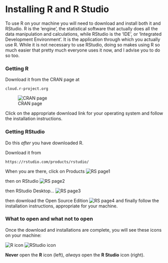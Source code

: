 
# Installing R and R Studio

To use R on your machine you will need to download and install both it and RStudio. R is the 'engine', the statistical software that actually does all the data manipulation and calculations, while RStudio is the 'IDE', or 'Integrated Development Environment'. It is the application through which you actually use R. While it is not necessary to use RStudio, doing so makes using R so much easier that pretty much everyone uses it now, and I advise you to do so too.

### Getting R

Download it from the CRAN page at

```
cloud.r-project.org
```

![CRAN page](images/cran_page.png)

Click on  the appropriate download link for your operating system and follow the installation instructions.


### Getting RStudio

Do this _after_ you have downloaded R. 

Download it from
```
https://rstudio.com/products/rstudio/
```

When you are there, click on Products
![RS page1](images/rs1.png)

then on RStudio
![RS page2](images/rs2.png)

then RStudio Desktop...
![RS page3](images/rs3.png)

then download the Open Source Edition
![RS page4](images/rs4.png)
and finally follow the installation instructions, appropriate for your machine.

### What to open and what not to open

Once the download and installations are complete, you will see these icons on your machine:

![R icon](images/r_icon.png) ![RStudio icon](images/rs_icon.png)

__Never__ open the __R__ icon (left), _always_ open the __R Studio__ icon (right).

